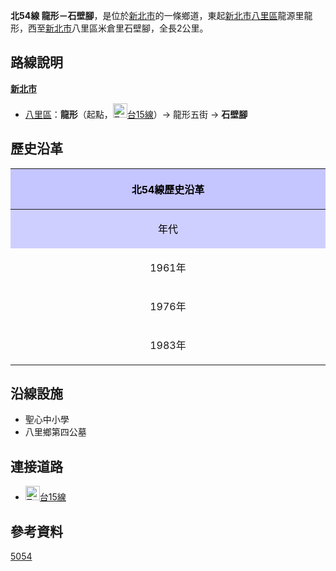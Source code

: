 {{Infobox TwRoad|
|Type=th
|Code=北54線
|Num=tp54
|Name=龍形五街
|Level=鄉道
|Length=2
|Start=[[新北市|新北市]][[八里區|八里區]]龍形
|End=新北市八里區石壁腳
|OldNum=[[File:TW_THWtp61.png|30px]]
|OldNumB=1976
|OldNumE=1982
}}
'''北54線 龍形－石壁腳'''，是位於[[新北市|新北市]]的一條鄉道，東起[[新北市|新北市]][[八里區|八里區]]龍源里龍形，西至[[新北市|新北市]]八里區米倉里石壁腳，全長2公里。{{r|thb}}

== 路線說明 ==
{{expand|time=2011-02-17}}
;'''[[新北市|新北市]]'''
*[[八里區|八里區]]：'''龍形'''（起點，[[File:TW_PHW15.svg|23px]][[台15線|台15線]]）→ 龍形五街 → '''石壁腳'''

== 歷史沿革 ==
{| class="wikitable" style="width: 100%"
! style="text-align:center; background:#C5C5FF; color:black" colspan=3 align=center | 北54線歷史沿革
|- 
! style="text-align:center; background:#CFCFFF; color:black" width="8%" | 年代 !! style="text-align:center; background:#D3D3FF; color:black" width="46%" | 本編號沿革 !! style="text-align:center; background:#D3D3FF; color:black" width="46%" | 本路線沿革
|- 
! 1961年{{r|gazette1966}}
| 旗竿湖－御史坑間3.63km || 當時非公路
|-
! 1976年{{r|gazette1976}}
| 因應御史路增長而北移起點，全線共5.503km。終點地名改為洲子。 || 當時為[[File:TW_THWtp61.png|30px]]'''北61線'''（石壁腳－龍形1.6km）
|-
! 1983年
| colspan=2| 原[[File:TW_THWtp54.png|30px]]北54線延長後改編為[[File:TW_THWtp55.png|30px]][[北55線|北55線]]；原[[File:TW_THWtp61.png|30px]]北61線延長至兩公里並改編為[[File:TW_THWtp54.png|30px]]'''北54線'''
|}

== 沿線設施 ==
*聖心中小學
*八里鄉第四公墓

== 連接道路 ==
*[[File:TW_PHW15.svg|23px]][[台15線|台15線]]

== 參考資料 ==
{{reflist|refs=

<ref name="thb">{{cite web |url=http://spreadsheets.google.com/pub?key=0Avc0r7dng8JrdFF0YmRlSEl1dWhxVmJtR2hwZDFmcFE&gid=0 |title=臺北縣鄉道公路路線表 |accessdate=2010-11-01 |date=2010-07-19 |publisher=公路總局 |archive-date=2014-04-20 |archive-url=https://web.archive.org/web/20140420112137/https://spreadsheets.google.com/pub?key=0Avc0r7dng8JrdFF0YmRlSEl1dWhxVmJtR2hwZDFmcFE&gid=0 |dead-url=yes }}</ref>

<ref name="gazette1966">{{cite web |url=http://gaz.ncl.edu.tw/detail.jsp?sysid=E0921514 |title=公告臺灣省縣鄉道及專用公路路線里程表 |accessdate=2010-11-01 |date=1966-08-01 |work=政府公報資訊網 |publisher=臺灣省政府 |archive-date=2021-01-24 |archive-url=https://web.archive.org/web/20210124100834/https://gaz.ncl.edu.tw/detail.jsp?sysid=E0921514 |dead-url=yes }}</ref>

<ref name="gazette1976">{{cite web |url=http://gaz.ncl.edu.tw/detail.jsp?sysid=E0814166 |title=公告「65年度臺灣省公路資料統計表」 |accessdate=2010-11-01 |date=1977-09-09 |work=政府公報資訊網 |publisher=臺灣省政府 |archive-date=2021-01-24 |archive-url=https://web.archive.org/web/20210124163606/https://gaz.ncl.edu.tw/detail.jsp?sysid=E0814166 |dead-url=yes }}</ref>

}}

{{新北市鄉道}}

[[Category:新北市區道|5054]]